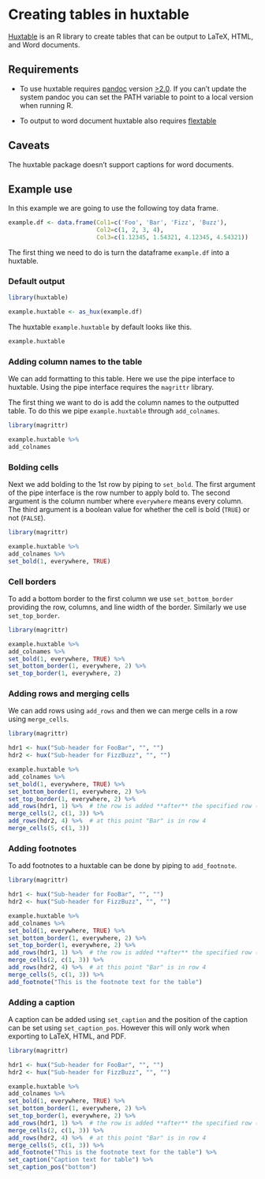 # Creating tables in huxtable

[Huxtable](https://hughjonesd.github.io/huxtable/) is an R library to create tables that can be output to LaTeX, HTML, and Word documents.



## Requirements

- To use huxtable requires [pandoc](https://pandoc.org/) version [>2.0](https://github.com/jgm/pandoc/releases/tag/2.8.0.1). 
If you can't update the system pandoc you can set the PATH variable to point to a local version when running R. 


- To output to word document huxtable also requires [flextable](https://davidgohel.github.io/flextable/index.html)

## Caveats

The huxtable package doesn't support captions for word documents.


## Example use

In this example we are going to use the following toy data frame.

```r
example.df <- data.frame(Col1=c('Foo', 'Bar', 'Fizz', 'Buzz'),
                         Col2=c(1, 2, 3, 4),
                         Col3=c(1.12345, 1.54321, 4.12345, 4.54321))

```

The first thing we need to do is turn the dataframe `example.df` into a huxtable.


### Default output

```r
library(huxtable)

example.huxtable <- as_hux(example.df)
```

The huxtable `example.huxtable` by default looks like this.
```r
example.huxtable
```

### Adding column names to the table

We can add formatting to this table. Here we use the pipe interface to huxtable. 
Using the pipe interface requires the `magrittr` library. 

The first thing we want to do is add the column names to the outputted table.
To do this we pipe `example.huxtable` through `add_colnames`. 

```r
library(magrittr)

example.huxtable %>% 
add_colnames
```

### Bolding cells

Next we add bolding to the 1st row by piping to `set_bold`.
The first argument of the pipe interface is the row number to apply bold to.
The second argument is the column number where `everywhere` means every column. 
The third argument is a boolean value for whether the cell is bold (`TRUE`) or not (`FALSE`).


```r
library(magrittr)

example.huxtable %>% 
add_colnames %>%
set_bold(1, everywhere, TRUE)
```

### Cell borders

To add a bottom border to the first column we use `set_bottom_border` providing the row, columns, and line width of the border.
Similarly we use `set_top_border`.

```r
library(magrittr)

example.huxtable %>% 
add_colnames %>%
set_bold(1, everywhere, TRUE) %>%
set_bottom_border(1, everywhere, 2) %>%
set_top_border(1, everywhere, 2)
```


### Adding rows and merging cells

We can add rows using `add_rows` and then we can merge cells in a row using `merge_cells`.

```r
library(magrittr)

hdr1 <- hux("Sub-header for FooBar", "", "")
hdr2 <- hux("Sub-header for FizzBuzz", "", "")

example.huxtable %>% 
add_colnames %>%
set_bold(1, everywhere, TRUE) %>%
set_bottom_border(1, everywhere, 2) %>%
set_top_border(1, everywhere, 2) %>%
add_rows(hdr1, 1) %>%  # the row is added **after** the specified row (new row is row 2)
merge_cells(2, c(1, 3)) %>%
add_rows(hdr2, 4) %>%  # at this point "Bar" is in row 4
merge_cells(5, c(1, 3))

```

### Adding footnotes

To add footnotes to a huxtable can be done by piping to `add_footnote`.


```r
library(magrittr)

hdr1 <- hux("Sub-header for FooBar", "", "")
hdr2 <- hux("Sub-header for FizzBuzz", "", "")

example.huxtable %>% 
add_colnames %>%
set_bold(1, everywhere, TRUE) %>%
set_bottom_border(1, everywhere, 2) %>%
set_top_border(1, everywhere, 2) %>%
add_rows(hdr1, 1) %>%  # the row is added **after** the specified row (new row is row 2)
merge_cells(2, c(1, 3)) %>%
add_rows(hdr2, 4) %>%  # at this point "Bar" is in row 4
merge_cells(5, c(1, 3)) %>%
add_footnote("This is the footnote text for the table")

```


### Adding a caption

A caption can be added using `set_caption` and the position of the caption can be set using `set_caption_pos`.
However this will only work when exporting to LaTeX, HTML, and PDF.


```r
library(magrittr)

hdr1 <- hux("Sub-header for FooBar", "", "")
hdr2 <- hux("Sub-header for FizzBuzz", "", "")

example.huxtable %>% 
add_colnames %>%
set_bold(1, everywhere, TRUE) %>%
set_bottom_border(1, everywhere, 2) %>%
set_top_border(1, everywhere, 2) %>%
add_rows(hdr1, 1) %>%  # the row is added **after** the specified row (new row is row 2)
merge_cells(2, c(1, 3)) %>%
add_rows(hdr2, 4) %>%  # at this point "Bar" is in row 4
merge_cells(5, c(1, 3)) %>%
add_footnote("This is the footnote text for the table") %>%
set_caption("Caption text for table") %>%
set_caption_pos("bottom")

```





